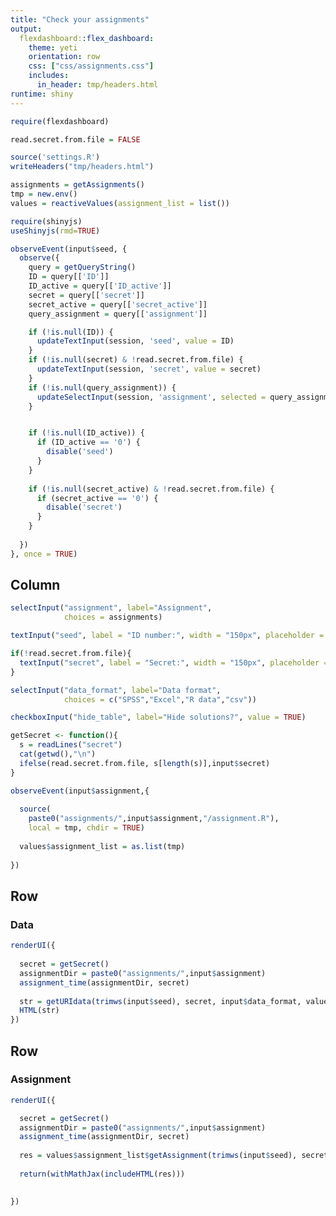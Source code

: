 ```yaml
---
title: "Check your assignments"
output: 
  flexdashboard::flex_dashboard:
    theme: yeti
    orientation: row
    css: ["css/assignments.css"]
    includes:
      in_header: tmp/headers.html
runtime: shiny
---
```


```r
require(flexdashboard)

read.secret.from.file = FALSE

source('settings.R')
writeHeaders("tmp/headers.html")

assignments = getAssignments()
tmp = new.env()
values = reactiveValues(assignment_list = list())

```


```r
require(shinyjs)
useShinyjs(rmd=TRUE)

observeEvent(input$seed, {
  observe({
    query = getQueryString()
    ID = query[['ID']]
    ID_active = query[['ID_active']]
    secret = query[['secret']]
    secret_active = query[['secret_active']]
    query_assignment = query[['assignment']]

    if (!is.null(ID)) {
      updateTextInput(session, 'seed', value = ID)
    }
    if (!is.null(secret) & !read.secret.from.file) {
      updateTextInput(session, 'secret', value = secret)
    }
    if (!is.null(query_assignment)) {
      updateSelectInput(session, 'assignment', selected = query_assignment)
    }


    if (!is.null(ID_active)) {
      if (ID_active == '0') {
        disable('seed')
      }
    }
    
    if (!is.null(secret_active) & !read.secret.from.file) {
      if (secret_active == '0') {
        disable('secret')
      }
    }
    
  })
}, once = TRUE)
```


Column {.sidebar}
-----------------------------------------------------------------------

```r

selectInput("assignment", label="Assignment", 
            choices = assignments)

textInput("seed", label = "ID number:", width = "150px", placeholder = "Student_ID", value = "Student_ID")

if(!read.secret.from.file){
  textInput("secret", label = "Secret:", width = "150px", placeholder = "s3Cr34", value = "s3Cr34")
}

selectInput("data_format", label="Data format", 
            choices = c("SPSS","Excel","R data","csv"))

checkboxInput("hide_table", label="Hide solutions?", value = TRUE)

getSecret <- function(){
  s = readLines("secret")
  cat(getwd(),"\n")
  ifelse(read.secret.from.file, s[length(s)],input$secret)
}

observeEvent(input$assignment,{
  
  source(
    paste0("assignments/",input$assignment,"/assignment.R"),
    local = tmp, chdir = TRUE)
  
  values$assignment_list = as.list(tmp)
  
})


```


Row  {data-height=60}
------------------------------------
    
    

### Data 
    
```r

renderUI({
  
  secret = getSecret()
  assignmentDir = paste0("assignments/",input$assignment)
  assignment_time(assignmentDir, secret)
  
  str = getURIdata(trimws(input$seed), secret, input$data_format, values$assignment_list, session)
  HTML(str)
})
```


Row 
-------------------------------------
    
### Assignment
    
```r

renderUI({

  secret = getSecret()
  assignmentDir = paste0("assignments/",input$assignment)
  assignment_time(assignmentDir, secret)
  
  res = values$assignment_list$getAssignment(trimws(input$seed), secret, assignmentDir, solutions = !input$hide_table)
  
  return(withMathJax(includeHTML(res)))

  
})

```
   

    


